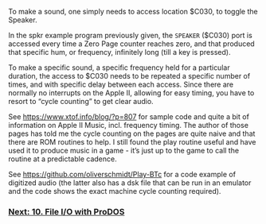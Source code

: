 To make a sound, one simply needs to access location $C030, to toggle the Speaker.

In the spkr example program previously given, the <code>SPEAKER</code> ($C030) port is accessed every time a Zero Page counter reaches zero, and that produced that specific hum, or frequency, infinitely long (till a key is pressed).

To make a specific sound, a specific frequency held for a particular duration, the access to $C030 needs to be repeated a specific number of times, and with specific delay between each access. Since there are normally no interrupts on the Apple II, allowing for easy timing, you have to resort to “cycle counting” to get clear audio.

See https://www.xtof.info/blog/?p=807 for sample code and quite a bit of information on Apple II Music, incl. frequency timing. The author of those pages has told me the cycle counting on the pages are quite naive and that there are ROM routines to help. I still found the play routine useful and have used it to produce music in a game - it’s just up to the game to call the routine at a predictable cadence.

See https://github.com/oliverschmidt/Play-BTc for a code example of digitized audio (the latter also has a dsk file that can be run in an emulator and the code shows the exact machine cycle counting required).

=== [https://github.com/cc65/wiki/wiki/Apple-II-10.-File-IO-with-ProDOS Next: 10. File I/O with ProDOS] ===
